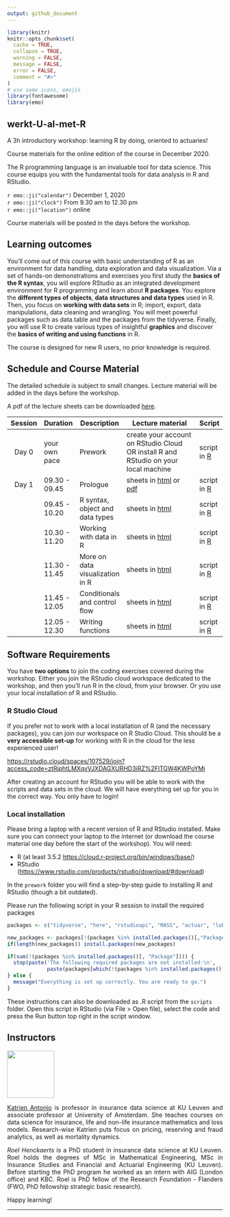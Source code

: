 ```yaml
---
output: github_document
---
```


```r
library(knitr)
knitr::opts_chunk$set(
  cache = TRUE,
  collapse = TRUE,
  warning = FALSE,
  message = FALSE,
  error = FALSE,
  comment = "#>"
)
# use some icons, emojis
library(fontawesome)
library(emo)
```

## werkt-U-al-met-R

A 3h introductory workshop: learning R by doing, oriented to actuaries!

Course materials for the online edition of the course in December 2020.

The R programming language is an invaluable tool for data science. This
course equips you with the fundamental tools for data analysis in R and
RStudio.

`r emo::ji("calendar")` December 1, 2020
<br>
`r emo::ji("clock")` From 9.30 am to 12.30 pm
<br>
`r emo::ji("location")` online

Course materials will be posted in the days before the workshop. 

## Learning outcomes

You'll come out of this course with basic understanding of R as an
environment for data handling, data exploration and data visualization.
Via a set of hands-on demonstrations and exercises you first study the
**basics of the R syntax**, you will explore RStudio as an integrated
development environment for R programming and learn about **R
packages**. You explore the **different types of objects**, **data
structures and data types** used in R. Then, you focus on **working with
data sets** in R; import, export, data manipulations, data cleaning and
wrangling. You will meet powerful packages such as data.table and the
packages from the tidyverse. Finally, you will use R to create various
types of insightful **graphics** and discover the **basics of writing
and using functions** in R.

The course is designed for new R users, no prior knowledge is required.


## Schedule and Course Material

The detailed schedule is subject to small changes. Lecture material will
be added in the days before the workshop.

A pdf of the lecture sheets can be downloaded [here](https://katrienantonio.github.io/werkt-U-al-met-R/sheets/lecture_sheets_R_workshop.pdf). 

| Session | Duration      | Description                     | Lecture material                                                                    |  Script |
| :-----: | ------------- | ------------------------------- | ----------------------------------------------------------------------------------- |---------|
|  Day 0  | your own pace | Prework                         | create your account on RStudio Cloud OR install R and RStudio on your local machine | script in [R](https://katrienantonio.github.io/werkt-U-al-met-R/scripts/installation-instructions.R) |
|  Day 1  | 09.30 - 09.45 | Prologue                        | sheets in [html](https://katrienantonio.github.io/werkt-U-al-met-R/sheets/R_introduction.html#prologue) or [pdf](https://katrienantonio.github.io/werkt-U-al-met-R/sheets/lecture_sheets_R_workshop.pdf) | script in [R](https://katrienantonio.github.io/werkt-U-al-met-R/scripts/0_prologue.R) |                                                               |
|         | 09.45 - 10.20 | R syntax, object and data types | sheets in [html](https://katrienantonio.github.io/werkt-U-al-met-R/sheets/R_introduction.html#object)                                                                                    | script in [R](https://katrienantonio.github.io/werkt-U-al-met-R/scripts/1_syntax_data_object_types.R) |
|         | 10.30 - 11.20 | Working with data in R          | sheets in [html](https://katrienantonio.github.io/werkt-U-al-met-R/sheets/R_introduction.html#data)                                                                                    |  script in [R](https://katrienantonio.github.io/werkt-U-al-met-R/scripts/2_working_with_data.R) |
|         | 11.30 - 11.45 | More on data visualization in R | sheets in [html](https://katrienantonio.github.io/werkt-U-al-met-R/sheets/R_introduction.html#dataviz)                                                                                    |  script in [R](https://katrienantonio.github.io/werkt-U-al-met-R/scripts/3_more_data_viz.R) |
|         | 11.45 - 12.05 | Conditionals and control flow   | sheets in [html](https://katrienantonio.github.io/werkt-U-al-met-R/sheets/R_introduction.html#cond)                                                                           |  script in [R](https://katrienantonio.github.io/werkt-U-al-met-R/scripts/4_conditionals_control_flow.R) |
|         | 12.05 - 12.30 | Writing functions               | sheets in [html](https://katrienantonio.github.io/werkt-U-al-met-R/sheets/R_introduction.html#func)                                                                                    | script in [R](https://katrienantonio.github.io/werkt-U-al-met-R/scripts/5_functions.R) |

## Software Requirements

You have **two options** to join the coding exercises covered during the
workshop. Either you join the RStudio cloud workspace dedicated to the
workshop, and then you'll run R in the cloud, from your browser. Or you
use your local installation of R and RStudio.

### R Studio Cloud

If you prefer not to work with a local installation of R (and the
necessary packages), you can join our workspace on R Studio Cloud. This
should be a **very accessible set-up** for working with R in the cloud
for the less experienced user!

[https://rstudio.cloud/spaces/107529/join?access_code=ztRjphtLMXqvVJXDAGXURHD3iRZ%2FlTGW4KWPoYMj](https://rstudio.cloud/spaces/107529/join?access_code=ztRjphtLMXqvVJXDAGXURHD3iRZ%2FlTGW4KWPoYMj)

After creating an account for RStudio you will be able to work with the
scripts and data sets in the cloud. We will have everything set up for
you in the correct way. You only have to login!

### Local installation

Please bring a laptop with a recent version of R and RStudio installed.
Make sure you can connect your laptop to the internet (or download the
course material one day before the start of the workshop). You will
need:

  - R (at least 3.5.2 <https://cloud.r-project.org/bin/windows/base/>)
  - RStudio
    (<https://www.rstudio.com/products/rstudio/download/#download>)

In the `prework` folder you will find a step-by-step guide to installing R and RStudio (though a bit outdated). 

Please run the following script in your R session to install the
required packages

```r
packages <- c("tidyverse", "here", "rstudioapi", "MASS", "actuar", "lubridate", "readr", "readxl", "haven")

new_packages <- packages[!(packages %in% installed.packages()[,"Package"])]
if(length(new_packages)) install.packages(new_packages)

if(sum(!(packages %in% installed.packages()[, "Package"]))) {
  stop(paste('The following required packages are not installed:\n', 
             paste(packages[which(!(packages %in% installed.packages()[, "Package"]))], collapse = ', ')));
} else {
  message("Everything is set up correctly. You are ready to go.")
}
```

These instructions can also be downloaded as .R script from the
`scripts` folder. Open this script in RStudio (via File > Open file),
select the code and press the Run button top right in the script window.

## Instructors

<img src="image/Katrien.jpg" width="110"/>

<p align="justify"> [Katrien Antonio](https://katrienantonio.github.io/) is professor in
insurance data science at KU Leuven and associate professor at
University of Amsterdam. She teaches courses on data science for
insurance, life and non-life insurance mathematics and loss models.
Research-wise Katrien puts focus on pricing, reserving and fraud
analytics, as well as mortality dynamics.</p>

<p align="justify"> *Roel Henckaerts* is a PhD student in insurance data science at KU
Leuven. Roel holds the degrees of
MSc in Mathematical Engineering, MSc in Insurance Studies and Financial
and Actuarial Engineering (KU Leuven). Before starting the PhD program
he worked as an intern with AIG (London office) and KBC. Roel is PhD
fellow of the Research Foundation - Flanders (FWO, PhD fellowship
strategic basic research).</p>

Happy learning!

***